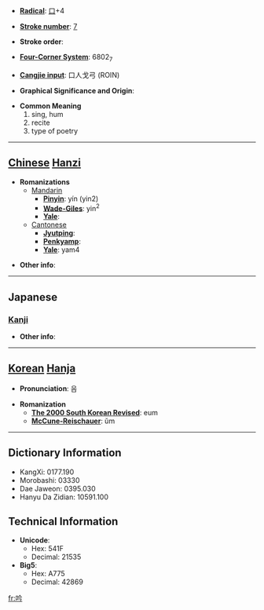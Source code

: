 * '''[[Wiktionary:Chinese radical index| Radical]]''': [[Wiktionary:Chinese radical index 口|口]]+4

* '''[[Wiktionary:Chinese total strokes index|Stroke number]]''': [[Wiktionary:Chinese total strokes index 7|7]]

* '''Stroke order''': 

* '''[[Wiktionary:Chinese four corner index|Four-Corner System]]''': 6802<sub>7</sub>

* '''[[Wiktionary:Chinese Cangjie index|Cangjie input]]''': 口人戈弓 (ROIN)

* '''Graphical Significance and Origin''': 

* '''Common Meaning'''
*#sing, hum
*# recite
*# type of poetry


----

== [[Chinese]] [[Hanzi]] ==

* '''Romanizations'''
** [[Mandarin]]
*** '''[[Pinyin]]''': yín (yin2)
*** '''[[Wade-Giles]]''': yin<sup>2</sup>
*** '''[[Yale]]''': 
**[[Cantonese]]
***'''[[Jyutping]]''':
***'''[[Penkyamp]]''': 
***'''[[Yale]]''': yam4

* '''Other info''': 

----

==Japanese==
===[[Kanji]]===
{{kanji|on readings=[[ぎん]] (gin), [[きん]] (kin)|kun readings=[[うたう]] (utau), [[なく]] (naku)}}

* '''Other info''':  

----

== [[Korean]] [[Hanja]] ==

* '''Pronunciation''': 음

* '''Romanization'''
** '''[[The 2000 South Korean Revised Romanization|The 2000 South Korean Revised]]''': eum
** '''[[McCune-Reischauer]]''': ŭm

----

== Dictionary Information ==

* KangXi: 0177.190
* Morobashi: 03330
* Dae Jaweon: 0395.030
* Hanyu Da Zidian: 10591.100

== Technical Information ==

* '''Unicode''':
** Hex: 541F
** Decimal: 21535
* '''Big5''':
** Hex: A775
** Decimal: 42869

[[fr:吟]]